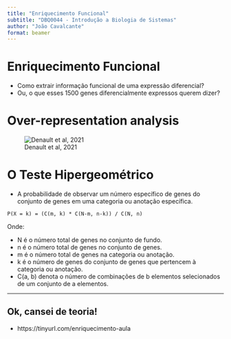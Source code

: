 ```yaml
---
title: "Enriquecimento Funcional"
subtitle: "DBQ0044 - Introdução a Biologia de Sistemas"
author: "João Cavalcante"
format: beamer
---
```


# Enriquecimento Funcional

- Como extrair informação funcional de uma expressão diferencial?
- Ou, o que esses 1500 genes diferencialmente expressos querem dizer?

# Over-representation analysis 

![Denault et al, 2021](tuzKh0r.png)

# O Teste Hipergeométrico

- A probabilidade de observar um número específico de genes do conjunto de genes em uma categoria ou anotação específica.

```
P(X = k) = (C(m, k) * C(N-m, n-k)) / C(N, n)
```

Onde:

- N é o número total de genes no conjunto de fundo.
- n é o número total de genes no conjunto de genes.
- m é o número total de genes na categoria ou anotação.
- k é o número de genes do conjunto de genes que pertencem à categoria ou anotação.
- C(a, b) denota o número de combinações de b elementos selecionados de um conjunto de a elementos.

---

## Ok, cansei de teoria!

- https://tinyurl.com/enriquecimento-aula